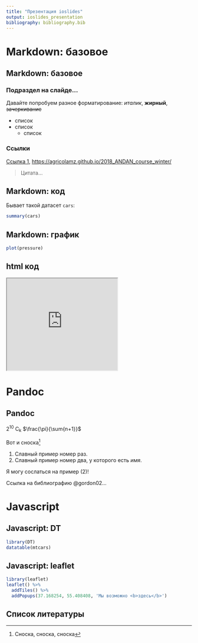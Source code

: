 ```yaml
---
title: "Презентация ioslides"
output: ioslides_presentation
bibliography: bibliography.bib
---
```

# Markdown: базовое
## Markdown: базовое
### Подраздел на слайде...
Давайте попробуем разное форматирование: _италик_, __жирный__, ~~зачеркивание~~

* список
* список
    * список

### Ссылки

[Ссылка 1](https://agricolamz.github.io/2018_ANDAN_course_winter/), <https://agricolamz.github.io/2018_ANDAN_course_winter/>

> Цитата...

## Markdown: код

Бывает такой датасет `cars`:

```r
summary(cars)
```

## Markdown: график

```r
plot(pressure)
```

## html код

<iframe width="300" height="250"
src="https://www.youtube.com/watch?v=-_1MvSWL1e4">
</iframe> 

# Pandoc
## Pandoc

2^10^ C~k~ $\frac{\pi}{\sum{n+1}}$

Вот и сноска[^1]

[^1]: Сноска, сноска, сноска

(@) Славный пример номер раз.
(@two) Славный пример номер два, у которого есть *имя*.

Я могу сослаться на пример (@two)!

Ссылка на библиографию @gordon02...

# Javascript
## Javascript: DT

```r
library(DT)
datatable(mtcars)
```

## Javascript: leaflet

```r
library(leaflet)
leaflet() %>% 
  addTiles() %>%
  addPopups(37.168254, 55.408408, 'Мы возможно <b>здесь</b>')
```

## Список литературы